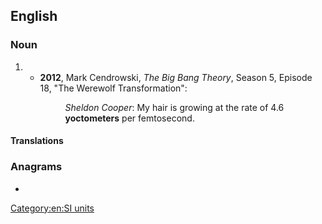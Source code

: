 {{also|yocto-meter}}
==English==

===Noun===
{{en-noun}}

# {{alternative spelling of|yoctometre|from=US|lang=en}}
#* '''2012''', Mark Cendrowski, ''The Big Bang Theory'', Season 5, Episode 18, "The Werewolf Transformation":
#*: ''Sheldon Cooper'': My hair is growing at the rate of 4.6 '''yoctometers''' per femtosecond.

====Translations====
{{trans-see|yoctometre}}

===Anagrams===
* {{anagrams|en|a=ceemoortty|yoctometre}}

[[Category:en:SI units]]